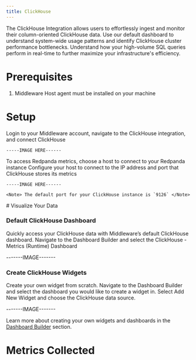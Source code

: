 ```yaml
---
title: ClickHouse
---
```


The ClickHouse Integration allows users to effortlessly ingest and monitor their column-oriented ClickHouse data. Use our default dashboard to understand system-wide usage patterns and identify ClickHouse cluster performance bottlenecks. Understand how your high-volume SQL queries perform in real-time to further maximize your infrastructure's efficiency.

# Prerequisites

1. Middleware Host agent must be installed on your machine

# Setup

<Accordion title="Step 1: Navigate to ClickHouse Integration">
    Login to your Middleware account, navigate to the ClickHouse integration, and connect ClickHouse

    -----IMAGE HERE------
</Accordion>

<Accordion title="Step 2: Connect ClickHouse Instance">
    To access Redpanda metrics, choose a host to connect to your Redpanda instance
</Accordion>

<Accordion title="Step 3: Configure ClickHouse Instance">
    Configure your host to connect to the IP address and port that ClickHouse stores its metrics

    -----IMAGE HERE------

    <Note> The default port for your ClickHouse instance is `9126` </Note>
</Accordion>
# Visualize Your Data

### Default ClickHouse Dashboard

Quickly access your ClickHouse data with Middleware’s default ClickHouse dashboard. Navigate to the Dashboard Builder and select the ClickHouse - Metrics (Runtime) Dashboard

-------IMAGE-------

### Create ClickHouse Widgets

Create your own widget from scratch. Navigate to the Dashboard Builder and select the dashboard you would like to create a widget in. Select Add New Widget and choose the ClickHouse data source.

-------IMAGE-------

<Note> Learn more about creating your own widgets and dashboards in the [Dashboard Builder](/workflow/custom-dashboard/build-custom-dashboard) section. </Note>


# Metrics Collected


